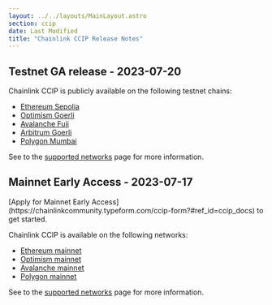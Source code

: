 ```yaml
---
layout: ../../layouts/MainLayout.astro
section: ccip
date: Last Modified
title: "Chainlink CCIP Release Notes"
---
```



## Testnet GA release - 2023-07-20

Chainlink CCIP is publicly available on the following testnet chains:

- [Ethereum Sepolia](/ccip/supported-networks#ethereum-sepolia)
- [Optimism Goerli](/ccip/supported-networks#optimism-goerli)
- [Avalanche Fuji](/ccip/supported-networks#avalanche-fuji)
- [Arbitrum Goerli](/ccip/supported-networks#arbitrum-goerli)
- [Polygon Mumbai](/ccip/supported-networks#polygon-mumbai)

See to the [supported networks](/ccip/supported-networks) page for more information.

## Mainnet Early Access - 2023-07-17

<Aside type="note" title="Mainnet Access">
  [Apply for Mainnet Early Access](https://chainlinkcommunity.typeform.com/ccip-form?#ref_id=ccip_docs) to get started.
</Aside>

Chainlink CCIP is available on the following networks:

- [Ethereum mainnet](/ccip/supported-networks#ethereum-mainnet)
- [Optimism mainnet](/ccip/supported-networks#optimism-mainnet)
- [Avalanche mainnet](/ccip/supported-networks#avalanche-mainnet)
- [Polygon mainnet](/ccip/supported-networks#polygon-mainnet)

See to the [supported networks](/ccip/supported-networks) page for more information.

